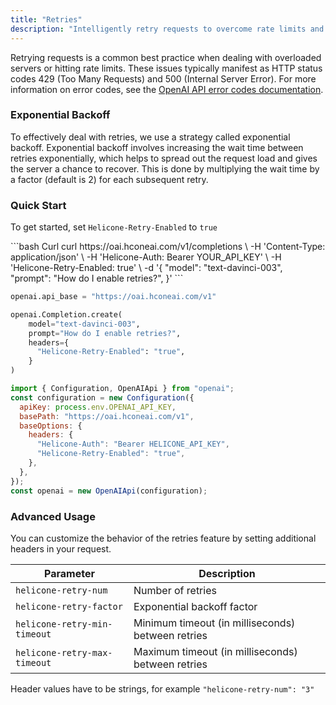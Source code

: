 ```yaml
---
title: "Retries"
description: "Intelligently retry requests to overcome rate limits and overloaded servers"
---
```


Retrying requests is a common best practice when dealing with overloaded servers or hitting rate limits. These issues typically manifest as HTTP status codes 429 (Too Many Requests) and 500 (Internal Server Error). For more information on error codes, see the [OpenAI API error codes documentation](https://platform.openai.com/docs/guides/error-codes/api-errors).

### Exponential Backoff

To effectively deal with retries, we use a strategy called exponential backoff. Exponential backoff involves increasing the wait time between retries exponentially, which helps to spread out the request load and gives the server a chance to recover. This is done by multiplying the wait time by a factor (default is 2) for each subsequent retry.

### Quick Start

To get started, set `Helicone-Retry-Enabled` to `true`

<CodeGroup>
```bash Curl
curl https://oai.hconeai.com/v1/completions \
  -H 'Content-Type: application/json' \
  -H 'Helicone-Auth: Bearer YOUR_API_KEY' \
  -H 'Helicone-Retry-Enabled: true' \
  -d '{
    "model": "text-davinci-003",
    "prompt": "How do I enable retries?",
}'
```

```python Python
openai.api_base = "https://oai.hconeai.com/v1"

openai.Completion.create(
    model="text-davinci-003",
    prompt="How do I enable retries?",
    headers={
      "Helicone-Retry-Enabled": "true",
    }
)
```

```js Node
import { Configuration, OpenAIApi } from "openai";
const configuration = new Configuration({
  apiKey: process.env.OPENAI_API_KEY,
  basePath: "https://oai.hconeai.com/v1",
  baseOptions: {
    headers: {
      "Helicone-Auth": "Bearer HELICONE_API_KEY",
      "Helicone-Retry-Enabled": "true",
    },
  },
});
const openai = new OpenAIApi(configuration);
```

</CodeGroup>

### Advanced Usage

You can customize the behavior of the retries feature by setting additional headers in your request.

| Parameter                    | Description                                       |
| ---------------------------- | ------------------------------------------------- |
| `helicone-retry-num`         | Number of retries                                 |
| `helicone-retry-factor`      | Exponential backoff factor                        |
| `helicone-retry-min-timeout` | Minimum timeout (in milliseconds) between retries |
| `helicone-retry-max-timeout` | Maximum timeout (in milliseconds) between retries |

<Info> Header values have to be strings, for example `"helicone-retry-num": "3"` </Info>
